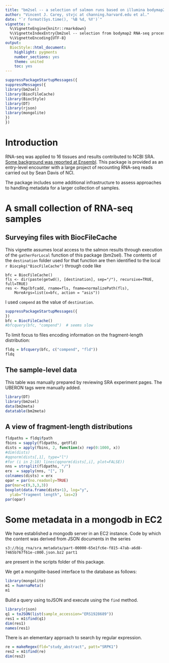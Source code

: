 ```yaml
---
title: "bm2sel -- a selection of salmon runs based on illumina bodymap2 results in SRA"
author: "Vincent J. Carey, stvjc at channing.harvard.edu et al."
date: "`r format(Sys.time(), '%B %d, %Y')`"
vignette: >
  %\VignetteEngine{knitr::rmarkdown}
  %\VignetteIndexEntry{bm2sel -- selection from bodymap2 RNA-seq processed by salmon}
  %\VignetteEncoding{UTF-8}
output:
  BiocStyle::html_document:
    highlight: pygments
    number_sections: yes
    theme: united
    toc: yes
---
```


```r
suppressPackageStartupMessages({
suppressMessages({
library(bm2sel)
library(BiocFileCache)
library(BiocStyle)
library(DT)
library(rjson)
library(mongolite)
})
})
```

# Introduction

RNA-seq was applied to
16 tissues and results
contributed to NCBI SRA.
[Some background was reported at 
Ensembl](http://www.ensembl.info/2011/05/24/human-bodymap-2-0-data-from-illumina/).
This package is provided as an entry-level encounter
with a large project of recounting RNA-seq reads
carried out by Sean Davis of NCI.

The package includes some additional infrastructure
to assess approaches to handling metadata for a larger
collection of samples.

# A small collection of RNA-seq samples

## Surveying files with BiocFileCache

This vignette assumes local access to the salmon results
through execution of the `gatherForLocal` function
of this package (bm2sel).  The contents of the `destination` folder
used for that function
are then identified to the local `r Biocpkg("BiocFileCache")` through
code like
```
bfc = BiocFileCache()
fls <- dir(paste(getwd(), [destination], sep="/"), recursive=TRUE, full=TRUE)
res <- Map(bfcadd, rname=fls, fname=normalizePath(fls),
    MoreArgs=list(x=bfc, action = "asis"))
```

I used `compend` as the value of `destination`.
```r
suppressPackageStartupMessages({
})
bfc = BiocFileCache()
#bfcquery(bfc, "compend")  # seems slow
```
To limit focus to files encoding information on the fragment-length
distribution:
```r
fldq = bfcquery(bfc, c("compend", "fld"))
fldq
```

## The sample-level data

This table was manually prepared by reviewing SRA
experiment pages.  The UBERON tags were manually added.

```r
library(DT)
library(bm2sel)
data(bm2meta)
datatable(bm2meta)
```
 
## A view of fragment-length distributions

```r
fldpaths = fldq$fpath
fbins = sapply(fldpaths, getFld)
dists = apply(fbins, 2, function(x) rep(0:1000, x))
#dim(dists)
#qqnorm(dists[,1], type="l")
#for (i in 2:18) lines(qqnorm(dists[,i], plot=FALSE))
nns = strsplit(fldpaths, "/")
erx  = sapply(nns, "[", 7)
colnames(dists) = erx
opar = par(no.readonly=TRUE)
par(mar=c(9,3,3,3))
boxplot(data.frame(dists+1), log="y",
  ylab="fragment length", las=2)
par(opar)
```

# Some metadata in a mongodb in EC2

We have established a mongodb server in an EC2 instance.
Code by which the content was derived from JSON documents
in the series
```
s3://big_rna/sra_metadata/part-00000-65e1fc6e-f815-47ab-a6d8-7465b767f61e-c000.json.bz2 part1
```
are present in the scripts folder of this package.

We get a mongolite-based interface to the database as follows:
```r
library(mongolite)
m1 = humrnaMeta()
m1
```

Build a query using toJSON and execute using the `find` method.

```r
library(rjson)
q1 = toJSON(list(sample_accession="ERS1928689"))
res1 = m1$find(q1)
dim(res1)
names(res1)
```

There is an elementary approach to search by regular expression.
```r
re = makeRegex(fld="study_abstract", patt="SRPK1")
res2 = m1$find(re)
dim(res2)
```
